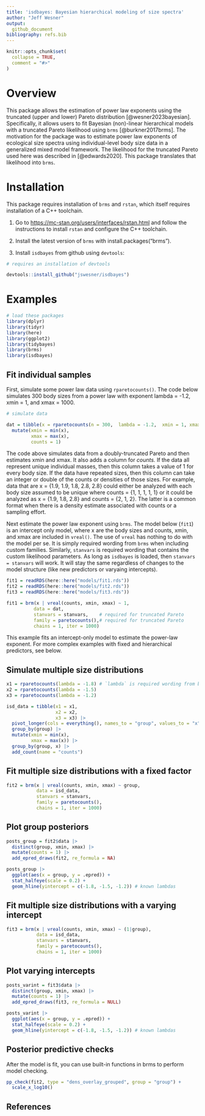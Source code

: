 ```yaml
---
title: 'isdbayes: Bayesian hierarchical modeling of size spectra'
author: "Jeff Wesner"
output: 
  github_document
bibliography: refs.bib
---
```


```r
knitr::opts_chunk$set(
  collapse = TRUE,
  comment = "#>"
)
```

# Overview

This package allows the estimation of power law exponents using the truncated (upper and lower) Pareto distribution [@wesner2023bayesian]. Specifically, it allows users to fit Bayesian (non)-linear hierarchical models with a truncated Pareto likelihood using `brms` [@burkner2017brms]. The motivation for the package was to estimate power law exponents of ecological size spectra using individual-level body size data in a generalized mixed model framework. The likelihood for the truncated Pareto used here was described in [@edwards2020]. This package translates that likelihood into `brms`.

# Installation

This package requires installation of `brms` and `rstan`, which itself requires installation of a C++ toolchain.

1)  Go to <https://mc-stan.org/users/interfaces/rstan.html> and follow the instructions to install `rstan` and configure the C++ toolchain.

2)  Install the latest version of `brms` with install.packages("brms").

3)  Install `isdbayes` from github using `devtools`:

```r
# requires an installation of devtools

devtools::install_github("jswesner/isdbayes")

```
# Examples

```r
# load these packages
library(dplyr)
library(tidyr)
library(here)
library(ggplot2)
library(tidybayes)
library(brms)
library(isdbayes)
```


## Fit individual samples
First, simulate some power law data using `rparetocounts()`. The code below simulates 300 body sizes from a power law with exponent lambda = -1.2, xmin = 1, and xmax = 1000.

```r
# simulate data

dat = tibble(x = rparetocounts(n = 300,  lambda = -1.2,  xmin = 1, xmax = 1000)) |> 
  mutate(xmin = min(x),
         xmax = max(x),
         counts = 1)

```

The code above simulates data from a doubly-truncated Pareto and then estimates xmin and xmax. It also adds a column for *counts.* If the data all represent unique individual masses, then this column takes a value of 1 for every body size. If the data have repeated sizes, then this column can take an integer or double of the counts or densities of those sizes. For example, data that are x = {1.9, 1.9, 1.8, 2.8, 2.8} could either be analyzed with each body size assumed to be unique where counts = {1, 1, 1, 1, 1} or it could be analyzed as x = {1.9, 1.8, 2.8} and counts = {2, 1, 2}. The latter is a common format when there is a density estimate associated with counts or a sampling effort.

Next estimate the power law exponent using `brms`. The model below (`fit1`) is an intercept only model, where x are the body sizes and counts, xmin, and xmax are included in `vreal()`. The use of `vreal` has nothing to do with the model per se. It is simply required wording from `brms` when including custom families. Similarly, `stanvars` is required wording that contains the custom likelihood parameters. As long as `isdbayes` is loaded, then `stanvars = stanvars` will work. It will stay the same regardless of changes to the model structure (like new predictors or varyaing intercepts). 

```r
fit1 = readRDS(here::here("models/fit1.rds"))
fit2 = readRDS(here::here("models/fit2.rds"))
fit3 = readRDS(here::here("models/fit3.rds"))
```


```r

fit1 = brm(x | vreal(counts, xmin, xmax) ~ 1, 
          data = dat,
          stanvars = stanvars,    # required for truncated Pareto
          family = paretocounts(),# required for truncated Pareto
          chains = 1, iter = 1000)

```

This example fits an intercept-only model to estimate the power-law exponent. For more complex examples with fixed and hierarchical predictors, see below.


## Simulate multiple size distributions
```r

x1 = rparetocounts(lambda = -1.8) # `lambda` is required wording from brms. in this case it means the lambda exponent of the ISD
x2 = rparetocounts(lambda = -1.5)
x3 = rparetocounts(lambda = -1.2)

isd_data = tibble(x1 = x1,
                  x2 = x2,
                  x3 = x3) |> 
  pivot_longer(cols = everything(), names_to = "group", values_to = "x") |> 
  group_by(group) |> 
  mutate(xmin = min(x),
         xmax = max(x)) |> 
  group_by(group, x) |> 
  add_count(name = "counts")
```

## Fit multiple size distributions with a fixed factor
```r
fit2 = brm(x | vreal(counts, xmin, xmax) ~ group, 
           data = isd_data,
           stanvars = stanvars,
           family = paretocounts(),
           chains = 1, iter = 1000)
```

## Plot group posteriors
```r
posts_group = fit2$data |> 
  distinct(group, xmin, xmax) |> 
  mutate(counts = 1) |> 
  add_epred_draws(fit2, re_formula = NA) 

posts_group |> 
  ggplot(aes(x = group, y = .epred)) + 
  stat_halfeye(scale = 0.2) + 
  geom_hline(yintercept = c(-1.8, -1.5, -1.2)) # known lambdas
```

## Fit multiple size distributions with a varying intercept
```r
fit3 = brm(x | vreal(counts, xmin, xmax) ~ (1|group), 
           data = isd_data,
           stanvars = stanvars,
           family = paretocounts(),
           chains = 1, iter = 1000)
```
## Plot varying intercepts
```r
posts_varint = fit3$data |> 
  distinct(group, xmin, xmax) |> 
  mutate(counts = 1) |> 
  add_epred_draws(fit3, re_formula = NULL) 

posts_varint |> 
  ggplot(aes(x = group, y = .epred)) + 
  stat_halfeye(scale = 0.2) + 
  geom_hline(yintercept = c(-1.8, -1.5, -1.2)) # known lambdas
```


## Posterior predictive checks
After the model is fit, you can use built-in functions in brms to perform model checking.
```r
pp_check(fit2, type = "dens_overlay_grouped", group = "group") +
  scale_x_log10()
```

## References

::: {#refs}
:::
